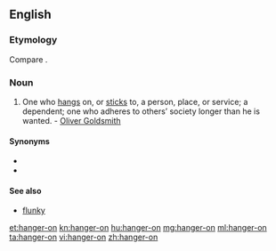 ==English==

===Etymology===
Compare {{etyl|de|-}} {{term|Anhänger||follower|lang=de}}.

===Noun===
{{en-noun|hangers-on}}

# One who [[hang]]s on, or [[stick]]s to, a person, place, or service; a dependent; one who adheres to others’ society longer than he is wanted. - [[w:Oliver Goldsmith|Oliver Goldsmith]]

====Synonyms====
* {{l|en|byhanger}}
* {{l|en|onhanger}}

====See also====
* [[flunky]]

[[et:hanger-on]]
[[kn:hanger-on]]
[[hu:hanger-on]]
[[mg:hanger-on]]
[[ml:hanger-on]]
[[ta:hanger-on]]
[[vi:hanger-on]]
[[zh:hanger-on]]